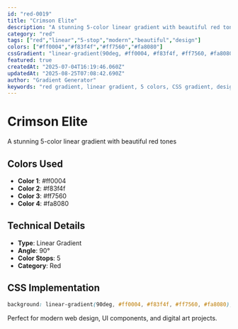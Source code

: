 ```yaml
---
id: "red-0019"
title: "Crimson Elite"
description: "A stunning 5-color linear gradient with beautiful red tones"
category: "red"
tags: ["red","linear","5-stop","modern","beautiful","design"]
colors: ["#ff0004","#f83f4f","#ff7560","#fa8080"]
cssGradient: "linear-gradient(90deg, #ff0004, #f83f4f, #ff7560, #fa8080)"
featured: true
createdAt: "2025-07-04T16:19:46.060Z"
updatedAt: "2025-08-25T07:08:42.690Z"
author: "Gradient Generator"
keywords: "red gradient, linear gradient, 5 colors, CSS gradient, design, #ff0004, #f83f4f, #ff7560, #fa8080"
---
```


# Crimson Elite

A stunning 5-color linear gradient with beautiful red tones

## Colors Used
- **Color 1**: #ff0004
- **Color 2**: #f83f4f
- **Color 3**: #ff7560
- **Color 4**: #fa8080

## Technical Details
- **Type**: Linear Gradient
- **Angle**: 90°
- **Color Stops**: 5
- **Category**: Red

## CSS Implementation
```css
background: linear-gradient(90deg, #ff0004, #f83f4f, #ff7560, #fa8080);
```

Perfect for modern web design, UI components, and digital art projects.
